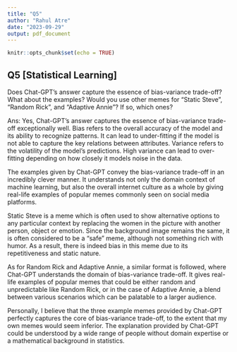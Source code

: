 ```yaml
---
title: "Q5"
author: "Rahul Atre"
date: "2023-09-29"
output: pdf_document
---
```


```r
knitr::opts_chunk$set(echo = TRUE)
```


## Q5 [Statistical Learning]

Does Chat-GPT’s answer capture the essence of bias-variance trade-off? What about the examples? Would you use other memes for “Static Steve”, “Random Rick”, and “Adaptive Annie”? If so, which ones? \newline

Ans: Yes, Chat-GPT's answer captures the essence of bias-variance trade-off exceptionally well. Bias refers to the overall accuracy of the model and its ability to recognize patterns. It can lead to under-fitting if the model is not able to capture the key relations between attributes. Variance refers to the volatility of the model's predictions. High variance can lead to over-fitting depending on how closely it models noise in the data. \newline

The examples given by Chat-GPT convey the bias-variance trade-off in an incredibly clever manner. It understands not only the domain context of machine learning, but also the overall internet culture as a whole by giving real-life examples of popular memes commonly seen on social media platforms. \newline

Static Steve is a meme which is often used to show alternative options to any particular context by replacing the women in the picture with another person, object or emotion. Since the background image remains the same, it is often considered to be a "safe" meme, although not something rich with humor. As a result, there is indeed bias in this meme due to its repetitiveness and static nature. \newline

As for Random Rick and Adaptive Annie, a similar format is followed, where Chat-GPT understands the domain of bias-variance trade-off. It gives real-life examples of popular memes that could be either random and unpredictable like Random Rick, or in the case of Adaptive Annie, a blend between various scenarios which can be palatable to a larger audience. \newline


Personally, I believe that the three example memes provided by Chat-GPT perfectly captures the core of bias-variance trade-off, to the extent that my own memes would seem inferior. The explanation provided by Chat-GPT could be understood by a wide range of people without domain expertise or a mathematical background in statistics. \newline